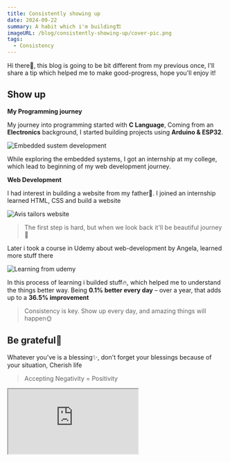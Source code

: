 ```yaml
---
title: Consistently showing up
date: 2024-09-22
summary: A habit which i'm building🏗️
imageURL: /blog/consistently-showing-up/cover-pic.png
tags:
  - Consistency
---
```



Hi there👋, this blog is going to be bit different from my previous once, I'll share a tip which helped me to make good-progress, hope you'll enjoy it!

<H2>Show up</H2>

**My Programming journey**

My journey into programming started with **C Language**, Coming from an **Electronics** background, I started building projects using **Arduino & ESP32**.

![Embedded sustem development](/blog/consistently-showing-up/arduino.jpeg)

While exploring the embedded systems, I got an internship at my college, which lead to beginning of my web development journey.

**Web Development**

I had interest in building a website from my father👨. I joined an internship learned HTML, CSS and build a website

![Avis tailors website](/blog/consistently-showing-up/avis-tailors.jpg)

> The first step is hard, but when we look back it'll be beautiful journey🌼

Later i took a course in Udemy about web-development by Angela, learned more stuff there

![Learning from udemy](/blog/consistently-showing-up/udemy-course.jpg)

In this process of learning i builded stuff🔥, which helped me to understand the things better way. Being **0.1% better every day** – over a year, that adds up to a **36.5% improvement**

> Consistency is key. Show up every day, and amazing things will happen🌞

<H2>Be grateful🙏</H2>

Whatever you've is a blessing✨, don't forget your blessings because of your situation, Cherish life

> Accepting Negativity = Positivity

<iframe
  style={{ height: "30rem", borderRadius: "0.5rem" }}
  loading="lazy"
  allowtransparency="true"
  src="https://www.instagram.com/reel/C_5BPvzNU3A/embed/captioned/?cr=1&v=14&wp=1080&rd=https%3A%2F%2Fcdpn.io&rp=%2Fcpe%2Fboomboom%2Findex.html%3Feditors%3D1010%26key%3Dindex.html-6f9d3c15-34d2-62b7-fd58-c9e92e8038b0#%7B%22ci%22%3A0%2C%22os%22%3A1332%2C%22ls%22%3A512%2C%22le%22%3A1322%7D"
/>

<H2>My Commitment: 1 Quality Post per Week</H2>

I'm making a habit of creating blog posts, I'll be sharing stuff related to these topics👇

- Web Development
- Tech
- Productivity Tools
- Personality Development

And that's it for this blog, thanks for making it till here, stay tuned peace✌️
